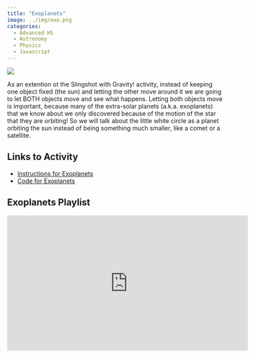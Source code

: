 ```yaml
---
title: "Exoplanets"
image: ../img/exo.png
categories:
  - Advanced HS
  - Astronomy
  - Physics
  - Javascript
---
```


![](../img/exo.png)

As an extention ot the Slingshot with Gravity! activity, instead of keeping one object fixed (the sun) and letting the other move around it we are going to let BOTH objects move and see what happens. Letting both objects move is important, because many of the extra-solar planets (a.k.a. exoplanets) that we know about we only discovered because of the motion of the star that they are orbiting! So we will talk about the little white circle as a planet orbiting the sun instead of being something much smaller, like a comet or a satellite.

## Links to Activity
* [Instructions for Exoplanets](https://www.asc.ohio-state.edu/orban.14/stemcoding/exoplanet3/exoplanet.html)
* [Code for Exoplanets](https://editor.p5js.org/ChrisOrban/sketches/BQe7De3FQ)

## Exoplanets Playlist

<iframe width="560" height="315" src="https://www.youtube.com/embed/videoseries?si=KFSARoCnLvwgUxaK&amp;list=PLISRe8GegO8RhRHNAIvFfYiw55Rt9Ih-r" title="YouTube video player" frameborder="0" allow="accelerometer; autoplay; clipboard-write; encrypted-media; gyroscope; picture-in-picture; web-share" referrerpolicy="strict-origin-when-cross-origin" allowfullscreen></iframe>